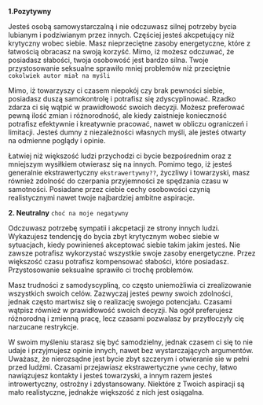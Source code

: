 **1.Pozytywny**

Jesteś osobą samowystarczalną i nie odczuwasz silnej potrzeby bycia lubianym i podziwianym przez innych.
Częściej jesteś akcpetujący niż krytyczny wobec siebie. Masz nieprzeciętne zasoby energetyczne, które z łatwością obracasz
na swoją korzyść. Mimo, iż możesz odczuwać, że posiadasz słabości, twoja osobowość jest bardzo silna.
Twoje przystosowanie seksualne sprawiło mniej problemów niż przeciętnie `cokolwiek autor miał na myśli`

Mimo, iż towarzyszy ci czasem niepokój czy brak pewności siebie, posiadasz duszą samokontrolę i potrafisz się zdyscyplinować. 
Rzadko zdarza ci się wątpić w prawidłowość swoich decyzji. Możesz preferować pewną ilość zmian i różnorodność, 
ale kiedy zaistnieje konieczność potrafisz efektywnie i kreatywnie pracować, nawet w obliczu ograniczeń i limitacji.
Jesteś dumny z niezależności własnych myśli, ale jesteś otwarty na odmienne poglądy i opinie.

Łatwiej niż większość ludzi przychodzi ci bycie bezpośrednim oraz z mniejszym wysiłkiem otwierasz się na innych. 
Pomimo tego, iż jesteś generalnie ekstrawertyczny `ekstrawertywny??`, życzliwy i towarzyski, masz również 
zdolność do czerpania przyjemności ze spędzania czasu w samotności. 
Posiadane przez ciebie cechy osobowości czynią realistycznymi nawet twoje najbardziej ambitne aspiracje.
 
**2. Neutralny** `choć na moje negatywny`

Odczuwasz potrzebę sympatii i akcpetacji ze strony innych ludzi. 
Wykazujesz tendencję do bycia zbyt krytycznym wobec siebie w sytuacjach, kiedy powinieneś akceptować siebie takim jakim jesteś. 
Nie zawsze potrafisz wykorzystać wszystkie swoje zasoby energetyczne. Przez większość czasu potrafisz kompensować słabości, 
które posiadasz. Przystosowanie seksualne sprawiło ci trochę problemów.

Masz trudności z samodyscypliną, co często uniemożliwia ci zrealizowanie wszystkich swoich celów. 
Zazwyczaj jesteś pewny swoich zdolności, jednak często martwisz się o realizację swojego potencjału. 
Czasami wątpisz również w prawidłowość swoich decyzji. Na ogół preferujesz różnorodną i zmienną pracę, lecz czasami 
pozwalasz by przytłoczyły cię narzucane restrykcje.

W swoim myśleniu starasz się być samodzielny, jednak czasem ci się to nie udaje i przyjmujesz opinie innych, 
nawet bez wystarczających argumentów. Uważasz, że nierozsądne jest bycie zbyt szczerym i otwieranie sie w pełni przed ludźmi. 
Czasami przejawiasz ekstrawertyczne `ywne` cechy, łatwo nawiązujesz kontakty i jesteś towarzyski, 
a innym razem jesteś introwertyczny, ostrożny i zdystansowany. 
Niektóre z Twoich aspiracji są mało realistyczne, jednakże większość z nich jest osiągalna.
